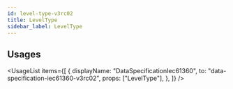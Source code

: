 ```yaml
---
id: level-type-v3rc02
title: LevelType
sidebar_label: LevelType
---
```



## Usages

<UsageList
  items={[
    {
      displayName: "DataSpecificationIec61360",
      to: "data-specification-iec61360-v3rc02",
      props: ["LevelType"],
    },
  ]}
/>

